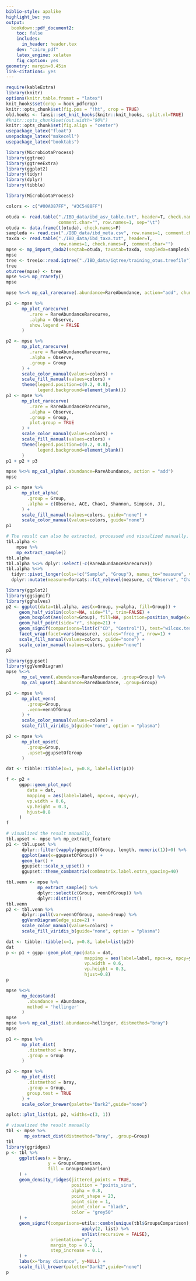 ```yaml
---
biblio-style: apalike
highlight_bw: yes
output:
  bookdown::pdf_document2:
    toc: false
    includes:
      in_header: header.tex
    dev: "cairo_pdf"
    latex_engine: xelatex
    fig_caption: yes
geometry: margin=0.45in
link-citations: yes
---
```


```r
require(kableExtra)
library(knitr)
options(knitr.table.fromat = "latex")
knit_hooks$set(crop = hook_pdfcrop)
knitr::opts_chunk$set(fig.pos = "!ht", crop = TRUE)
old.hooks <- fansi::set_knit_hooks(knitr::knit_hooks, split.nl=TRUE)
#knitr::opts_chunk$set(out.width="90%")
knitr::opts_chunk$set(fig.align = "center")
usepackage_latex("float")
usepackage_latex("makecell")
usepackage_latex("booktabs")
```


```r
library(MicrobiotaProcess)
library(ggtree)
library(ggtreeExtra)
library(ggplot2)
library(tidyr)
library(dplyr)
library(tibble)
```

```r
library(MicrobiotaProcess)

colors <- c("#00A087FF", "#3C5488FF")

otuda <- read.table("./IBD_data/ibd_asv_table.txt", header=T, check.names=F, 
                    comment.char="", row.names=1, sep="\t")
otuda <- data.frame(t(otuda), check.names=F)
sampleda <- read.csv("./IBD_data/ibd_meta.csv", row.names=1, comment.char="")
taxda <- read.table("./IBD_data/ibd_taxa.txt", header=T, 
                    row.names=1, check.names=F, comment.char="")
mpse <- mp_import_dada2(seqtab=otuda, taxatab=taxda, sampleda=sampleda)
mpse
tree <- treeio::read.iqtree("./IBD_data/iqtree/training_otus.treefile")
tree
otutree(mpse) <- tree
mpse %<>% mp_rrarefy()
mpse
```

```r
mpse %<>% mp_cal_rarecurve(.abundance=RareAbundance, action="add", chunk=400)

p1 <- mpse %>% 
      mp_plot_rarecurve(
         .rare = RareAbundanceRarecurve, 
         .alpha = Observe,
         show.legend = FALSE
      )

p2 <- mpse %>% 
      mp_plot_rarecurve(
         .rare = RareAbundanceRarecurve,
         .alpha = Observe,
         .group = Group
      ) +
      scale_color_manual(values=colors) + 
      scale_fill_manual(values=colors) +
      theme(legend.position=c(0.2, 0.8),
            legend.background=element_blank()) 
p3 <- mpse %>% 
      mp_plot_rarecurve(
         .rare = RareAbundanceRarecurve,
         .alpha = Observe,
         .group = Group,
         plot.group = TRUE
      ) +
      scale_color_manual(values=colors) +
      scale_fill_manual(values=colors) +
      theme(legend.position=c(0.2, 0.8),
            legend.background=element_blank()
      )
p1 + p2 + p3
```


```r
mpse %<>% mp_cal_alpha(.abundance=RareAbundance, action = "add")
mpse

p1 <- mpse %>% 
      mp_plot_alpha(
        .group = Group,
        .alpha = c(Observe, ACE, Chao1, Shannon, Simpson, J),
      ) +
      scale_fill_manual(values=colors, guide="none") +
      scale_color_manual(values=colors, guide="none")
p1

# The result can also be extracted, processed and visualized manually.
tbl.alpha <- 
    mpse %>% 
    mp_extract_sample()
tbl.alpha
tbl.alpha %<>% dplyr::select(-c(RareAbundanceRarecurve)) 
tbl.alpha %<>%
  tidyr::pivot_longer(cols=!c("Sample", "Group"), names_to="measure", values_to="alpha") %>%
  dplyr::mutate(measure=forcats::fct_relevel(measure, c("Observe", "Chao1", "ACE", "Simpson", "Shannon", "J")))

library(ggplot2)
library(ggsignif)
library(gghalves)
p2 <- ggplot(data=tbl.alpha, aes(x=Group, y=alpha, fill=Group)) +
     geom_half_violin(color=NA, side="l", trim=FALSE) +
     geom_boxplot(aes(color=Group), fill=NA, position=position_nudge(x=.22), width=0.2) +
     geom_half_point(side="r", shape=21) +
     geom_signif(comparisons=list(c("CD", "Control")), test="wilcox.test", textsize=2, margin_top=0.1) +
     facet_wrap(facet=vars(measure), scales="free_y", nrow=1) +
     scale_fill_manual(values=colors, guide="none") +
     scale_color_manual(values=colors, guide="none")
p2
```


```r
library(ggupset)
library(ggVennDiagram)
mpse %<>% 
      mp_cal_venn(.abundance=RareAbundance, .group=Group) %>%
      mp_cal_upset(.abundance=RareAbundance, .group=Group)

p1 <- mpse %>% 
      mp_plot_venn(
        .group=Group, 
        .venn=vennOfGroup
      ) +
      scale_color_manual(values=colors) +
      scale_fill_viridis_b(guide="none", option = "plasma")

p2 <- mpse %>% 
      mp_plot_upset(
        .group=Group, 
        .upset=ggupsetOfGroup  
      )

dat <- tibble::tibble(x=1, y=0.8, label=list(p1))

f <- p2 + 
     ggpp::geom_plot_npc(
        data = dat,
        mapping = aes(label=label, npcx=x, npcy=y),
        vp.width = 0.6,
        vp.height = 0.3,
        hjust=0.8
     )
f

# visualized the result manually.
tbl.upset <- mpse %>% mp_extract_feature 
p1 <- tbl.upset %>% 
      dplyr::filter(vapply(ggupsetOfGroup, length, numeric(1))>0) %>% 
      ggplot(aes(x=ggupsetOfGroup)) +
      geom_bar() +
      ggupset::scale_x_upset() +
      ggupset::theme_combmatrix(combmatrix.label.extra_spacing=40)

tbl.venn <- mpse %>% 
            mp_extract_sample() %>%
            dplyr::select(c(Group, vennOfGroup)) %>%
            dplyr::distinct()
tbl.venn 
p2 <- tbl.venn %>%
      dplyr::pull(var=vennOfGroup, name=Group) %>%
      ggVennDiagram(edge_size=2) +
      scale_color_manual(values=colors) +
      scale_fill_viridis_b(guide="none", option = "plasma")

dat <- tibble::tibble(x=1, y=0.8, label=list(p2))
dat
p <- p1 + ggpp::geom_plot_npc(data = dat, 
                              mapping = aes(label=label, npcx=x, npcy=y), 
                              vp.width = 0.6, 
                              vp.height = 0.3, 
                              hjust=0.8)
p
```


```r
mpse %<>% 
      mp_decostand(
        .abundance = Abundance, 
        method = 'hellinger'
      )
mpse
mpse %<>% mp_cal_dist(.abundance=hellinger, distmethod="bray")
mpse

p1 <- mpse %>% 
      mp_plot_dist(
        .distmethod = bray, 
        .group = Group
      )

p2 <- mpse %>%
      mp_plot_dist(
        .distmethod = bray,
        .group = Group,
        group.test = TRUE
      ) +
      scale_color_brewer(palette="Dark2",guide="none")

aplot::plot_list(p1, p2, widths=c(3, 1))
```

```r
# visualized the result manually
tbl <- mpse %>%
       mp_extract_dist(distmethod="bray", .group=Group)
tbl
library(ggridges)
p <- tbl %>% 
     ggplot(aes(x = bray, 
                y = GroupsComparison, 
                fill = GroupsComparison)
     ) +
     geom_density_ridges(jittered_points = TRUE, 
                         position = "points_sina", 
                         alpha = 0.8, 
                         point_shape = 23,
                         point_size = 1,
                         point_color = "black",
                         color = "grey50"
     ) +
     geom_signif(comparisons=utils::combn(unique(tbl$GroupsComparison), 2) %>% 
                             apply(2, list) %>% 
                             unlist(recursive = FALSE),
                 orientation="y",
                 margin_top = 0.2,
                 step_increase = 0.1,
     ) +
     labs(x="bray distance", y=NULL) + 
     scale_fill_brewer(palette="Dark2",guide="none") 
p
```

